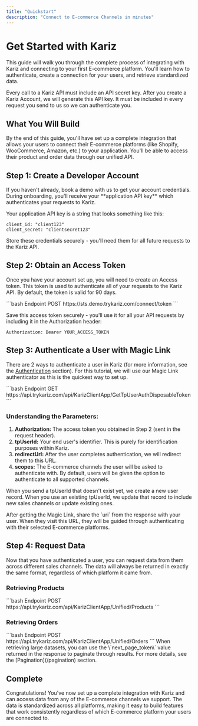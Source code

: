 ```yaml
---
title: "Quickstart"
description: "Connect to E-commerce Channels in minutes"
---
```


# Get Started with Kariz

This guide will walk you through the complete process of integrating with Kariz and connecting to your first E-commerce platform. You'll learn how to authenticate, create a connection for your users, and retrieve standardized data.

<Note>
Every call to a Kariz API must include an API secret key. After you create a Kariz Account, we will generate this API key. It must be included in every request you send to us so we can authenticate you.
</Note>

## What You Will Build

By the end of this guide, you'll have set up a complete integration that allows your users to connect their E-commerce platforms (like Shopify, WooCommerce, Amazon, etc.) to your application. You'll be able to access their product and order data through our unified API.

## Step 1: Create a Developer Account

<Steps>
  <Step title="Book a Demo">
    If you haven't already, book a demo with us to get your account credentials.
  </Step>
  <Step title="Receive API Key">
    During onboarding, you'll receive your **application API key** which authenticates your requests to Kariz.
  </Step>
</Steps>

Your application API key is a string that looks something like this:

```text
client_id: "client123"
client_secret: "clientsecret123"
```

Store these credentials securely - you'll need them for all future requests to the Kariz API.

## Step 2: Obtain an Access Token

Once you have your account set up, you will need to create an Access token. This token is used to authenticate all of your requests to the Kariz API. By default, the token is valid for 90 days.

<CodeGroup>
```bash Endpoint
POST https://sts.demo.trykariz.com/connect/token
```
</CodeGroup>

Save this access token securely - you'll use it for all your API requests by including it in the Authorization header:

```text
Authorization: Bearer YOUR_ACCESS_TOKEN
```

## Step 3: Authenticate a User with Magic Link

There are 2 ways to authenticate a user in Kariz (for more information, see the [Authentication](/authentication) section). For this tutorial, we will use our Magic Link authenticator as this is the quickest way to set up.

<CodeGroup>
```bash Endpoint
GET https://api.trykariz.com/api/KarizClientApp/GetTpUserAuthDisposableToken
```
</CodeGroup>

### Understanding the Parameters:

1. **Authorization:** The access token you obtained in Step 2 (sent in the request header).
2. **tpUserId:** Your end user's identifier. This is purely for identification purposes within Kariz.
3. **redirectUrl:** After the user completes authentication, we will redirect them to this URL.
4. **scopes:** The E-commerce channels the user will be asked to authenticate with. By default, users will be given the option to authenticate to all supported channels.

<Note>
When you send a tpUserId that doesn't exist yet, we create a new user record. When you use an existing tpUserId, we update that record to include new sales channels or update existing ones.
</Note>

After getting the Magic Link, share the \`uri\` from the response with your user. When they visit this URL, they will be guided through authenticating with their selected E-commerce platforms.

## Step 4: Request Data

Now that you have authenticated a user, you can request data from them across different sales channels. The data will always be returned in exactly the same format, regardless of which platform it came from.

### Retrieving Products

<CodeGroup>
```bash Endpoint
POST https://api.trykariz.com/api/KarizClientApp/Unified/Products
```
</CodeGroup>

### Retrieving Orders

<CodeGroup>
```bash Endpoint
POST https://api.trykariz.com/api/KarizClientApp/Unified/Orders
```
</CodeGroup>

<Note>
When retrieving large datasets, you can use the \`next_page_token\` value returned in the response to paginate through results. For more details, see the [Pagination](/pagination) section.
</Note>

## Complete

Congratulations! You've now set up a complete integration with Kariz and can access data from any of the E-commerce channels we support. The data is standardized across all platforms, making it easy to build features that work consistently regardless of which E-commerce platform your users are connected to.